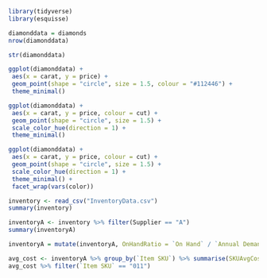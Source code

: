 ```r
library(tidyverse)
library(esquisse)
```

```r
diamonddata = diamonds
nrow(diamonddata)
```

```r
str(diamonddata)
```
```r
ggplot(diamonddata) +
 aes(x = carat, y = price) +
 geom_point(shape = "circle", size = 1.5, colour = "#112446") +
 theme_minimal()
```

```r
ggplot(diamonddata) +
 aes(x = carat, y = price, colour = cut) +
 geom_point(shape = "circle", size = 1.5) +
 scale_color_hue(direction = 1) +
 theme_minimal()


```

```r
ggplot(diamonddata) +
 aes(x = carat, y = price, colour = cut) +
 geom_point(shape = "circle", size = 1.5) +
 scale_color_hue(direction = 1) +
 theme_minimal() +
 facet_wrap(vars(color))

```

```r
inventory <- read_csv("InventoryData.csv")
summary(inventory)
```

```r
inventoryA <- inventory %>% filter(Supplier == "A")
summary(inventoryA)
```

```r
inventoryA = mutate(inventoryA, OnHandRatio = `On Hand` / `Annual Demand`)
```

```r
avg_cost <- inventoryA %>% group_by(`Item SKU`) %>% summarise(SKUAvgCost = mean(`Cost per Unit ($)`))
avg_cost %>% filter(`Item SKU` == "011")
```

